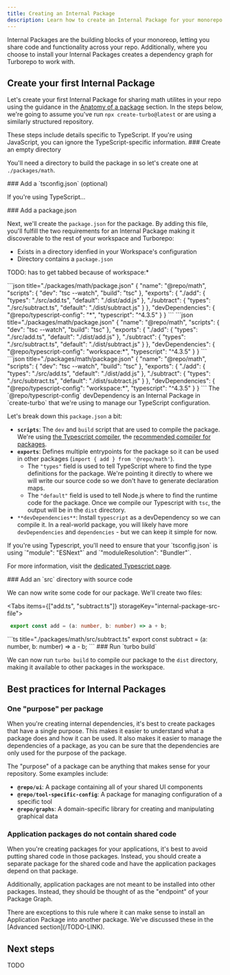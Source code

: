 ```yaml
---
title: Creating an Internal Package
description: Learn how to create an Internal Package for your monorepo.
---
```



Internal Packages are the building blocks of your monoreop, letting you share code and functionality across your repo. Additionally, where you choose to install your Internal Packages creates a dependency graph for Turborepo to work with.

## Create your first Internal Package

Let's create your first Internal Package for sharing math utilites in your repo using the guidance in the [Anatomy of a package](/repo/docs/crafting-your-repository/structuring-a-repo#anatomy-of-a-package) section. In the steps below, we're going to assume you've run `npx create-turbo@latest` or are using a similarly structured repository.

<Callout type="good-to-know">
These steps include details specific to TypeScript. If you're using JavaScript, you can ignore the TypeScript-specific information.
</Callout>

<Steps>
<Step>
### Create an empty directory

You'll need a directory to build the package in so let's create one at `./packages/math`.

</Step>
<Step>
  ### Add a `tsconfig.json` (optional)

If you're using TypeScript...

</Step>
<Step>
### Add a package.json

Next, we'll create the `package.json` for the package. By adding this file, you'll fulfill the two requirements for an Internal Package making it discoverable to the rest of your workspace and Turborepo:

- Exists in a directory idenfied in your Workspace's configuration
- Directory contains a `package.json`

TODO: has to get tabbed because of workspace:\*

<PackageManagerTabs>
<Tab>
```json title="./packages/math/package.json"
{
  "name": "@repo/math",
  "scripts": {
    "dev": "tsc --watch",
    "build": "tsc"
  },
  "exports": {
    "./add": {
      "types": "./src/add.ts",
      "default": "./dist/add.js"
    },
    "./subtract": {
      "types": "./src/subtract.ts",
      "default": "./dist/subtract.js"
    }
  },
  "devDependencies": {
    "@repo/typescript-config": "*",
    "typescript": "^4.3.5"
  }
}
```
</Tab>
<Tab>
```json title="./packages/math/package.json"
{
  "name": "@repo/math",
  "scripts": {
    "dev": "tsc --watch",
    "build": "tsc"
  },
  "exports": {
    "./add": {
      "types": "./src/add.ts",
      "default": "./dist/add.js"
    },
    "./subtract": {
      "types": "./src/subtract.ts",
      "default": "./dist/subtract.js"
    }
  },
  "devDependencies": {
    "@repo/typescript-config": "workspace:*",
    "typescript": "^4.3.5"
  }
}
```
</Tab>
<Tab>
```json title="./packages/math/package.json"
{
  "name": "@repo/math",
  "scripts": {
    "dev": "tsc --watch",
    "build": "tsc"
  },
  "exports": {
    "./add": {
      "types": "./src/add.ts",
      "default": "./dist/add.js"
    },
    "./subtract": {
      "types": "./src/subtract.ts",
      "default": "./dist/subtract.js"
    }
  },
  "devDependencies": {
    "@repo/typescript-config": "workspace:*",
    "typescript": "^4.3.5"
  }
}
```
</Tab>
</PackageManagerTabs>

<Callout type="info">
The `@repo/typescript-config` devDependency is an Internal Package in `create-turbo` that we're using to manage our TypeScript configuration.
</Callout>

Let's break down this `package.json` a bit:

- **`scripts`**: The `dev` and `build` script that are used to compile the package. We're using [the Typescript compiler](https://www.typescriptlang.org/docs/handbook/compiler-options.html), the [recommended compiler for packages](/TODO-LINK).
- **`exports`**: Defines multiple entrypoints for the package so it can be used in other packages (`import { add } from '@repo/math'`).
  - The `"types"` field is used to tell TypeScript where to find the type definitions for the package. We're pointing it directly to where we will write our source code so we don't have to generate declaration maps.
  - The `"default"` field is used to tell Node.js where to find the runtime code for the package. Once we compile our Typescript with `tsc`, the output will be in the `dist` directory.
- `**devDependencies**`: Install `typescript` as a devDependency so we can compile it. In a real-world package, you will likely have more `devDependencies` and `dependencies` - but we can keep it simple for now.

<Callout>
If you're using Typescript, you'll need to ensure that your `tsconfig.json` is using `"module": "ESNext"` and `"moduleResolution": "Bundler"`.

For more information, visit the [dedicated Typescript page](/TODO-LINK).

</Callout>
</Step>
<Step>
### Add an `src` directory with source code

We can now write some code for our package. We'll create two files:

<Tabs items={["add.ts", "subtract.ts"]} storageKey="internal-package-src-file">
<Tab value="add.ts">
```ts title="./packages/math/src/add.ts"
 export const add = (a: number, b: number) => a + b;
```
</Tab>
<Tab value="subtract.ts">
```ts title="./packages/math/src/subtract.ts"
 export const subtract = (a: number, b: number) => a - b;
```
</Tab>
</Tabs>

</Step>
<Step>
### Run `turbo build`

We can now run `turbo build` to compile our package to the `dist` directory, making it available to other packages in the workspace.

</Step>
</Steps>

## Best practices for Internal Packages

### One "purpose" per package

When you're creating internal dependencies, it's best to create packages that have a single purpose. This makes it easier to understand what a package does and how it can be used. It also makes it easier to manage the dependencies of a package, as you can be sure that the dependencies are only used for the purpose of the package.

The "purpose" of a package can be anything that makes sense for your repository. Some examples include:

- **`@repo/ui`**: A package containing all of your shared UI components
- **`@repo/tool-specific-config`**: A package for managing configuration of a specific tool
- **`@repo/graphs`**: A domain-specific library for creating and manipulating graphical data

### Application packages do not contain shared code

When you're creating packages for your applications, it's best to avoid putting shared code in those packages. Instead, you should create a separate package for the shared code and have the application packages depend on that package.

Additionally, application packages are not meant to be installed into other packages. Instead, they should be thought of as the "endpoint" of your Package Graph.

<Callout type="info">
There are exceptions to this rule where it can make sense to install an Application Package into another package. We've discussed these in the [Advanced section](/TODO-LINK).
</Callout>

## Next steps

TODO

